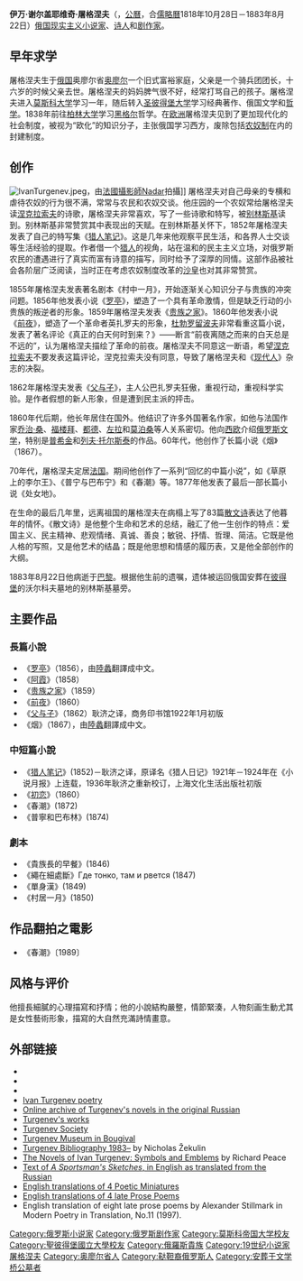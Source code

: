 {{noteTA
|1=zh-tw:伊凡; zh-hans:伊万;
|2=zh-tw:謝吉; zh-hans:谢尔盖;
}}
{{Infobox writer <!-- for more information see [[:Template:Infobox_writer/doc|:Template:Infobox writer/doc]] -->
| name         = {{small|伊万·谢尔盖耶维奇·屠格涅夫<br>{{small|Иван Сергеевич Тургенев}}}}
| image        = Turgenev_Perov_scanned.JPG
| caption      = 屠格涅夫像，彼罗夫1872年作
| birth_date   = {{birth date|1818|11|9|mf=y}}
| birth_place  = {{flag|俄罗斯帝国}}[[奥廖尔|奥廖尔]]
| death_date   = {{death date and age|1883|9|3|1818|11|9|mf=y}}
| death_place  = {{flagdeco|FRA}} [[法蘭西第三共和國|法國]][[塞纳-瓦兹省|塞纳-瓦兹省]][[布日瓦勒|布日瓦勒]]
| occupation   = 作家
| subject      = 
| movement     = [[现实主义文学|现实主义]]
| notableworks = 《[[猎人笔记|猎人笔记]]》• 《[[父与子_(小说)|父与子]]》•《村居一月》
| website      = 
| signature    = Ivan Sergeevich Turgenev Signature.svg
}}
'''伊万·谢尔盖耶维奇·屠格涅夫'''（{{lang-rus|Ива́н Серге́евич Турге́нев|p=ɪˈvan sʲɪrˈɡʲeɪvʲɪtɕ tʊrˈɡʲenʲɪf}}，[[公曆|公曆]]{{bd|1818年|11月9日|1883年|9月3日|catIdx=T}}，合[[儒略曆|儒略曆]]1818年10月28日－1883年8月22日）[[俄国|俄国]][[现实主义|现实主义]][[小说家|小说家]]、[[诗人|诗人]]和[[剧作家|剧作家]]。

== 早年求学 ==
屠格涅夫生于[[俄罗斯|俄国]]奥廖尔省[[奥廖尔|奥廖尔]]一个旧式富裕家庭，父亲是一个骑兵团团长，十六岁的时候父亲去世。屠格涅夫的妈妈脾气很不好，经常打骂自己的孩子。屠格涅夫进入[[莫斯科大学|莫斯科大学]]学习一年，随后转入[[圣彼得堡大学|圣彼得堡大学]]学习经典著作、俄国文学和[[哲学|哲学]]。1838年前往[[柏林洪堡大學|柏林大学]]学习[[黑格尔|黑格尔]]哲学。在[[欧洲|欧洲]]屠格涅夫见到了更加现代化的社会制度，被视为“欧化”的知识分子，主张俄国学习西方，废除包括[[农奴制|农奴制]]在内的封建制度。

== 创作 ==
[[File:IvanTurgenev.jpeg|thumb]]，由[[法國|法國]][[攝影師|攝影師]][[Nadar|Nadar]]拍攝]]
屠格涅夫对自己母亲的专横和虐待农奴的行为很不满，常常与农民和农奴交谈。他庄园的一个农奴常给屠格涅夫读[[尼古拉·阿列克谢耶维奇·涅克拉索夫|涅克拉索夫]]的诗歌，屠格涅夫非常喜欢，写了一些诗歌和特写，被[[别林斯基|别林斯基]]读到。别林斯基非常赞赏其中表现出的天赋。在别林斯基关怀下，1852年屠格涅夫发表了自己的特写集《[[猎人笔记|猎人笔记]]》。这是几年来他观察平民生活，和各界人士交谈等生活经验的提取。作者借一个[[猎人|猎人]]的视角，站在温和的民主主义立场，对俄罗斯农民的遭遇进行了真实而富有诗意的描写，同时给予了深厚的同情。这部作品被社会各阶层广泛阅读，当时正在考虑农奴制度改革的[[沙皇|沙皇]]也对其非常赞赏。

1855年屠格涅夫发表著名剧本《村中一月》，开始逐渐关心知识分子与贵族的冲突问题。1856年他发表小说《[[罗亭|罗亭]]》，塑造了一个具有革命激情，但是缺乏行动的小贵族的叛逆者的形象。1859年屠格涅夫发表《[[贵族之家|贵族之家]]》。1860年他发表小说《[[前夜_(小說)|前夜]]》，塑造了一个革命者英扎罗夫的形象，[[杜勃罗留波夫|杜勃罗留波夫]]非常看重这篇小说，发表了著名评论《真正的白天何时到来？》——断言“前夜离随之而来的白天总是不远的”，认为屠格涅夫描绘了革命的前夜。屠格涅夫不同意这一断语，希望[[尼古拉·阿列克谢耶维奇·涅克拉索夫|涅克拉索夫]]不要发表这篇评论，涅克拉索夫没有同意，导致了屠格涅夫和《[[现代人|现代人]]》杂志的决裂。

1862年屠格涅夫发表《[[父與子_(小說)|父与子]]》，主人公巴扎罗夫狂傲，重视行动，重视科学实验。是作者假想的新人形象，但是遭到民主派的抨击。

1860年代后期，他长年居住在国外。他结识了许多外国著名作家，如他与法国作家[[乔治·桑|乔治·桑]]、[[福楼拜|福楼拜]]、[[都德|都德]]、[[左拉|左拉]]和[[莫泊桑|莫泊桑]]等人关系密切。他向[[西欧|西欧]]介绍[[俄罗斯文学|俄罗斯文学]]，特别是[[普希金|普希金]]和[[列夫·托尔斯泰|列夫·托尔斯泰]]的作品。60年代，他创作了长篇小说《烟》（1867）。

70年代，屠格涅夫定居[[法国|法国]]。期间他创作了一系列“回忆的中篇小说”，如《草原上的李尔王》、《普宁与巴布宁》和《春潮》等。1877年他发表了最后一部长篇小说《处女地》。

在生命的最后几年里，远离祖国的屠格涅夫在病榻上写了83篇[[散文诗|散文诗]]表达了他暮年的情怀。《散文诗》是他整个生命和艺术的总结，融汇了他一生创作的特点：爱国主义、民主精神、悲观情绪、真诚、善良；敏锐、抒情、哲理、简洁。它既是他人格的写照，又是他艺术的结晶；既是他思想和情感的履历表，又是他全部创作的大纲。

1883年8月22日他病逝于[[巴黎|巴黎]]。根据他生前的遗嘱，遗体被运回俄国安葬在[[圣彼得堡|彼得堡]]的沃尔科夫墓地的别林斯基墓旁。

== 主要作品 ==
=== 長篇小說 ===
* 《[[罗亭|罗亭]]》（1856），由[[陸蠡|陸蠡]]翻譯成中文。
* 《[[阿霞|阿霞]]》（1858）
* 《[[贵族之家|贵族之家]]》（1859）
* 《[[前夜_(小說)|前夜]]》（1860）
* 《[[父與子_(小說)|父与子]]》（1862）耿济之译，商务印书馆1922年1月初版
* 《烟》（1867），由[[陸蠡|陸蠡]]翻譯成中文。

=== 中短篇小說 ===
* 《[[猎人笔记|猎人笔记]]》(1852)－耿济之译，原译名《猎人日记》1921年－1924年在《小说月报》上连载，1936年耿济之重新校订，上海文化生活出版社初版
* 《[[初恋_(小说)|初恋]]》（1860）
* 《春潮》(1872)
* 《普寧和巴布林》(1874)

=== 劇本 ===
* 《貴族長的早餐》(1846) 
* 《繩在細處斷》Где тонко, там и рвется (1847) 
* 《單身漢》(1849) 
* 《村居一月》(1850)

== 作品翻拍之電影 ==
* 《春潮》〔1989〕

== 风格与评价 ==
他擅長細膩的心理描寫和抒情；他的小說結构嚴整，情節緊湊，人物刻画生動尤其是女性藝術形象，描寫的大自然充滿詩情畫意。

== 外部链接 ==
{{commons|Иван Сергеевич Тургенев|Ivan Turgenev}}
{{commonscat}}
{{wikisource|Author:伊凡·謝爾蓋耶維奇·屠格涅夫}}
{{wikiquote|屠格涅夫}}
* {{Gutenberg author |id=Turgenev,+Ivan+Sergeevich}}
* {{Internet Archive author |sname=Ivan Sergeyevich Turgenev}}
* {{Librivox author |id=1364}}
* [http://stihipoeta.ru/poety-zolotogo-veka/ivan-turgenev/ Ivan Turgenev poetry] {{Wayback|url=http://stihipoeta.ru/poety-zolotogo-veka/ivan-turgenev/ |date=20201124144943 }} 
* [http://ilibrary.ru/author/turgenev/index.html Online archive of Turgenev's novels in the original Russian] {{Wayback|url=http://ilibrary.ru/author/turgenev/index.html |date=20201126073430 }} 
* [http://az.lib.ru/t/turgenew_i_s/ Turgenev's works] {{Wayback|url=http://az.lib.ru/t/turgenew_i_s/ |date=20080317000911 }} 
* [http://www.turgenev.org.ru/index.html Turgenev Society] {{Wayback|url=http://www.turgenev.org.ru/index.html |date=20200821205332 }} 
* [http://www.tourgueniev.fr/ Turgenev Museum in Bougival] {{Wayback|url=http://www.tourgueniev.fr/ |date=20110309010109 }}
* [https://www.ucalgary.ca/~zekulin/tbibl/index.html Turgenev Bibliography 1983–] {{Wayback|url=https://www.ucalgary.ca/~zekulin/tbibl/index.html |date=20091101083607 }} by Nicholas Žekulin
* [https://web.archive.org/web/20061128141953/http://eis.bris.ac.uk/~rurap/novelsof.htm The Novels of Ivan Turgenev: Symbols and Emblems] by Richard Peace
* [https://web.archive.org/web/20161221051740/https://ebooks.adelaide.edu.au/t/turgenev/ivan/t93s/index.html Text of ''[[A_Sportsman's_Sketches|A Sportsman's Sketches]]'', in English as translated from the Russian]
* [http://www.albany.edu/offcourse/issue41/cigale_translations1.html#TURGENEV English translations of 4 Poetic Miniatures] {{Wayback|url=http://www.albany.edu/offcourse/issue41/cigale_translations1.html#TURGENEV |date=20200809163951 }}
* [https://academia.edu/3272745/Translations_of_4_late_prose_poems_by_Ivan_Turgenev_and_4_poems_by_Konstantin_Balmont English translations of 4 late Prose Poems]
*English translation of eight late prose poems by Alexander Stillmark in Modern Poetry in Translation, No.11 (1997).

{{Authority control}}
{{DEFAULTSORT:turgenev}}
[[Category:俄罗斯小说家|Category:俄罗斯小说家]]
[[Category:俄罗斯剧作家|Category:俄罗斯剧作家]]
[[Category:莫斯科帝国大学校友|Category:莫斯科帝国大学校友]]
[[Category:聖彼得堡國立大學校友|Category:聖彼得堡國立大學校友]]
[[Category:俄羅斯貴族|Category:俄羅斯貴族]]
[[Category:19世纪小说家|Category:19世纪小说家]]
[[Category:屠格涅夫|]]
[[Category:奥廖尔省人|Category:奥廖尔省人]]
[[Category:鞑靼裔俄罗斯人|Category:鞑靼裔俄罗斯人]]
[[Category:安葬于文学桥公墓者|Category:安葬于文学桥公墓者]]